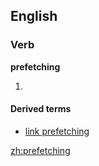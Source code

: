 ==English==

===Verb===
'''prefetching'''

# {{present participle of|[[prefetch]]}}

====Derived terms====
*[[link prefetching]]

[[zh:prefetching]]